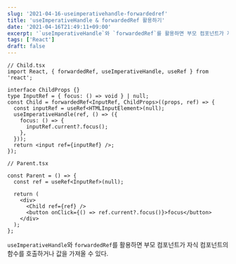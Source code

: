 ```yaml
---
slug: '2021-04-16-useimperativehandle-forwardedref'
title: 'useImperativeHandle & forwardedRef 활용하기'
date: '2021-04-16T21:49:11+09:00'
excerpt: '`useImperativeHandle`와 `forwardedRef`를 활용하면 부모 컴포넌트가 자식 컴포넌트의 함수를 호출하거나 값을 가져올 수 있다.'
tags: ['React']
draft: false
---
```


```tsx
// Child.tsx
import React, { forwardedRef, useImperativeHandle, useRef } from 'react';

interface ChildProps {}
type InputRef = { focus: () => void } | null;
const Child = forwardedRef<InputRef, ChildProps>((props, ref) => {
  const inputRef = useRef<HTMLInputElement>(null);
  useImperativeHandle(ref, () => ({
    focus: () => {
      inputRef.current?.focus();
    },
  }));
  return <input ref={inputRef} />;
});
```

```tsx
// Parent.tsx

const Parent = () => {
  const ref = useRef<InputRef>(null);

  return (
    <div>
      <Child ref={ref} />
      <button onClick={() => ref.current?.focus()}>focus</button>
    </div>
  );
};
```

`useImperativeHandle`와 `forwardedRef`를 활용하면 부모 컴포넌트가 자식 컴포넌트의 함수를 호출하거나 값을 가져올 수 있다.
